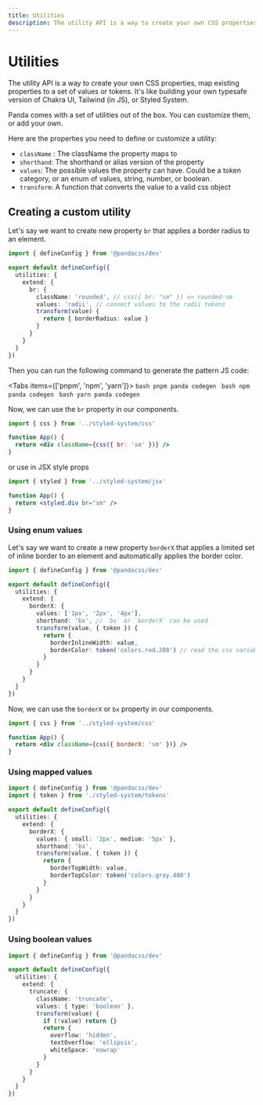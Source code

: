 ```yaml
---
title: Utilities
description: The utility API is a way to create your own CSS properties, map existing properties to a set of values or tokens.
---
```


# Utilities

The utility API is a way to create your own CSS properties, map existing properties to a set of values or tokens. It's
like building your own typesafe version of Chakra UI, Tailwind (in JS), or Styled System.

Panda comes with a set of utilities out of the box. You can customize them, or add your own.

Here are the properties you need to define or customize a utility:

- `className` : The className the property maps to
- `shorthand`: The shorthand or alias version of the property
- `values`: The possible values the property can have. Could be a token category, or an enum of values, string, number,
or boolean.
- `transform`: A function that converts the value to a valid css object

## Creating a custom utility

Let's say we want to create new property `br` that applies a border radius to an element.

```ts filename="panda.config.ts"
import { defineConfig } from '@pandacss/dev'

export default defineConfig({
  utilities: {
    extend: {
      br: {
        className: 'rounded', // css({ br: "sm" }) => rounded-sm
        values: 'radii', // connect values to the radii tokens
        transform(value) {
          return { borderRadius: value }
        }
      }
    }
  }
})
```

Then you can run the following command to generate the pattern JS code:

<Tabs items={['pnpm', 'npm', 'yarn']}>
    <Tab>
        ```bash
        pnpm panda codegen
        ```
    </Tab>
    <Tab>
        ```bash
        npm panda codegen
        ```
    </Tab>
    <Tab>
        ```bash
        yarn panda codegen
        ```
    </Tab>
</Tabs>

Now, we can use the `br` property in our components.

```jsx
import { css } from '../styled-system/css'

function App() {
  return <div className={css({ br: 'sm' })} />
}
```

or use in JSX style props

```jsx
import { styled } from '../styled-system/jsx'

function App() {
  return <styled.div br="sm" />
}
```

### Using enum values

Let's say we want to create a new property `borderX` that applies a limited set of inline border to an element and
automatically applies the border color.

```ts filename="panda.config.ts"
import { defineConfig } from '@pandacss/dev'

export default defineConfig({
  utilities: {
    extend: {
      borderX: {
        values: ['1px', '2px', '4px'],
        shorthand: 'bx', // `bx` or `borderX` can be used
        transform(value, { token }) {
          return {
            borderInlineWidth: value,
            borderColor: token('colors.red.200') // read the css variable for red.200
          }
        }
      }
    }
  }
})
```

Now, we can use the `borderX` or `bx` property in our components.

```jsx
import { css } from '../styled-system/css'

function App() {
  return <div className={css({ borderX: 'sm' })} />
}
```

### Using mapped values

```ts filename="panda.config.ts"
import { defineConfig } from '@pandacss/dev'
import { token } from './styled-system/tokens'

export default defineConfig({
  utilities: {
    extend: {
      borderX: {
        values: { small: '2px', medium: '5px' },
        shorthand: 'bx',
        transform(value, { token }) {
          return {
            borderTopWidth: value,
            borderTopColor: token('colors.gray.400')
          }
        }
      }
    }
  }
})
```

### Using boolean values

```ts filename="panda.config.ts"
import { defineConfig } from '@pandacss/dev'

export default defineConfig({
  utilities: {
    extend: {
      truncate: {
        className: 'truncate',
        values: { type: 'boolean' },
        transform(value) {
          if (!value) return {}
          return {
            overflow: 'hidden',
            textOverflow: 'ellipsis',
            whiteSpace: 'nowrap'
          }
        }
      }
    }
  }
})
```
